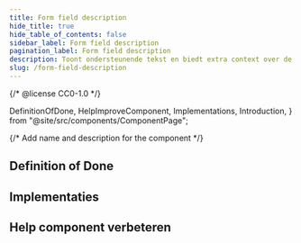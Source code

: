 ```yaml
---
title: Form field description
hide_title: true
hide_table_of_contents: false
sidebar_label: Form field description
pagination_label: Form field description
description: Toont ondersteunende tekst en biedt extra context over de in te vullen informatie.
slug: /form-field-description
---
```


{/* @license CC0-1.0 */}

  DefinitionOfDone,
  HelpImproveComponent,
  Implementations,
  Introduction,
} from "@site/src/components/ComponentPage";

{/* Add name and description for the component */}


<Introduction component={component} headingLevel={1} description={description} />

## Definition of Done

<DefinitionOfDone component={component} headingLevel={3} />

## Implementaties

<Implementations component={component} headingLevel={3} />

## Help component verbeteren

<HelpImproveComponent component={component} headingLevel={3} />
